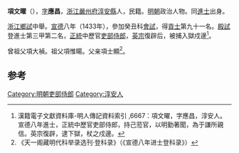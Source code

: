 '''項文曜'''（{{bd|1413年||？}}），[[表字|字]]'''應昌'''，[[浙江|浙江]][[嚴州府|嚴州府]][[淳安縣|淳安縣]]人，民籍。[[明朝|明朝]]政治人物。同[[進士|進士]]出身。

[[浙江|浙江]][[鄉試|鄉試]]中舉。[[宣德|宣德]]八年（1433年），參加癸丑科[[會試|會試]]，得[[貢士|貢士]]第九十一名。[[殿試|殿試]]登進士第三甲第二名，[[正统_(年号)|正統]]中歷官[[吏部侍郎|吏部侍郎]]，[[英宗|英宗]]復辟后，被捕入獄戍邊<ref>漢籍電子文獻資料庫-明人傳記資料索引 ,6667：項文曜，字應昌，淳安人。宣德八年進士，正統中歷官吏部侍郎，持己蒞官，以明勤著聞，為于謙所親信。英宗復辟，逮下獄，杖之戍邊。</ref>。

曾祖父項大禎。祖父項惟暘。父亲項士顯<ref>《天一阁藏明代科举录选刊·登科录》（《宣德八年进士登科录》）</ref>。
	
==参考==
{{reflist}}
{{明朝人物小作品}}
{{宣德八年癸丑科殿試金榜}}
{{DEFAULTSORT:Xiang项}}
[[Category:明朝吏部侍郎|Category:明朝吏部侍郎]]
[[Category:淳安人|Category:淳安人]]